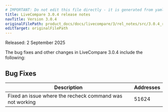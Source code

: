 ```yaml
---
# IMPORTANT: Do not edit this file directly - it is generated from yaml source.
title: LiveCompare 3.0.4 release notes
navTitle: Version 3.0.4
originalFilePath: product_docs/docs/livecompare/3/rel_notes/src/3.0.4_rel_notes.yml
editTarget: originalFilePath
---
```


Released: 2 September 2025

The bug fixes and other changes in LiveCompare 3.0.4 include the following:

## Bug Fixes

<table class="table w-100"><thead><tr><th>Description</th><th width="10%">Addresses</th></tr></thead><tbody>
<tr><td>Fixed an issue where the recheck command was not working</td><td>51624</td></tr>
</tbody></table>


